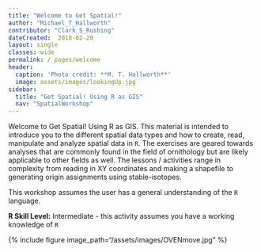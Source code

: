 ```yaml
---
title: "Welcome to Get Spatial!"
author: "Michael_T_Hallworth"
contributor: "Clark_S_Rushing"
dateCreated:  2018-02-20
layout: single
classes: wide
permalink: /_pages/welcome
header:
  caption: 'Photo credit: **M. T. Hallworth**'
  image: assets/images/lookingUp.jpg
sidebar:
  title: "Get Spatial! Using R as GIS"
  nav: "SpatialWorkshop"
---
```


Welcome to Get Spatial! Using R as GIS. This material is intended to introduce you to the different spatial data types and how to create, read, manipulate and analyze spatial data in `R`. The exercises are geared towards analyses that are commonly found in the field of ornithology but are likely applicable to other fields as well. The lessons / activities range in complexity from reading in XY coordinates and making a shapefile to generating origin assignments using stable-isotopes.  

This workshop assumes the user has a general understanding of the `R` language. 

**R Skill Level:** Intermediate - this activity assumes you have a working knowledge of `R`

{% include figure image_path="/assets/images/OVENmove.jpg" %}


